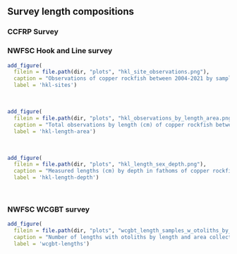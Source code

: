 ## Survey length compositions

### CCFRP Survey


### NWFSC Hook and Line survey


```r
add_figure(
  filein = file.path(dir, "plots", "hkl_site_observations.png"), 
  caption = "Observations of copper rockfish between 2004-2021 by sampling site inside and outside of Cowcod Conservation Areas from the NWFSC Hook and Line survey (source: NWFSC Hook and Line survey)",
  label = 'hkl-sites')

``` 
\


```r
add_figure(
  filein = file.path(dir, "plots", "hkl_observations_by_length_area.png"), 
  caption = "Total observations by length (cm) of copper rockfish between 2004-2021 inside and outside of Cowcod Conservation Areas from the NWFSC Hook and Line survey (source: NWFSC Hook and Line survey)",
  label = 'hkl-length-area')

``` 
\

```r
add_figure(
  filein = file.path(dir, "plots", "hkl_length_sex_depth.png"), 
  caption = "Measured lengths (cm) by depth in fathoms of copper rockfish between 2004-2021 from the NWFSC Hook and Line survey (source: NWFSC Hook and Line survey)",
  label = 'hkl-length-depth')

``` 
\



### NWFSC WCGBT survey


```r
add_figure(
  filein = file.path(dir, "plots", "wcgbt_length_samples_w_otoliths_by_area.png"), 
  caption = "Number of lengths with otoliths by length and area collected by the NWFSC WCGBT survey between 2003 - 2021. A total of 195 and 584 otoliths were collected from the areas north and south of Point Conception, respectively (source: NWFSC WCGBT survey)",
  label = 'wcgbt-lengths')

``` 

